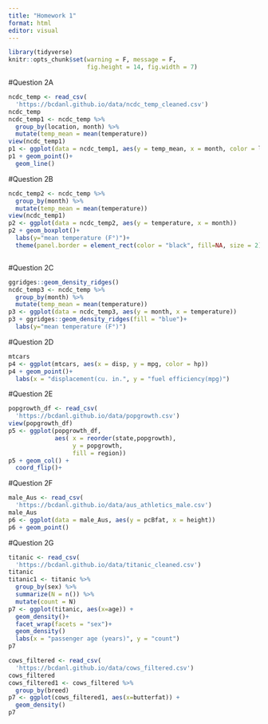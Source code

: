 ```yaml
---
title: "Homework 1"
format: html
editor: visual
---
```


```r
library(tidyverse)
knitr::opts_chunk$set(warning = F, message = F,
                      fig.height = 14, fig.width = 7)
```

#Question 2A

```r
ncdc_temp <- read_csv(
  'https://bcdanl.github.io/data/ncdc_temp_cleaned.csv')
ncdc_temp
ncdc_temp1 <- ncdc_temp %>% 
  group_by(location, month) %>% 
  mutate(temp_mean = mean(temperature))
view(ncdc_temp1)
p1 <- ggplot(data = ncdc_temp1, aes(y = temp_mean, x = month, color = location))
p1 + geom_point()+
  geom_line()


```
#Question 2B

```r
ncdc_temp2 <- ncdc_temp %>% 
  group_by(month) %>% 
  mutate(temp_mean = mean(temperature))
view(ncdc_temp1)
p2 <- ggplot(data = ncdc_temp2, aes(y = temperature, x = month))
p2 + geom_boxplot()+
  labs(y="mean temperature (F°)")+
  theme(panel.border = element_rect(color = "black", fill=NA, size = 2))



```
#Question 2C

```r
ggridges::geom_density_ridges()
ncdc_temp3 <- ncdc_temp %>% 
  group_by(month) %>% 
  mutate(temp_mean = mean(temperature))
p3 <- ggplot(data = ncdc_temp3, aes(y = month, x = temperature))
p3 + ggridges::geom_density_ridges(fill = "blue")+
  labs(y="mean temperature (F°)")


```
#Question 2D

```r
mtcars
p4 <- ggplot(mtcars, aes(x = disp, y = mpg, color = hp))
p4 + geom_point()+
  labs(x = "displacement(cu. in.", y = "fuel efficiency(mpg)")
```
#Question 2E

```r
popgrowth_df <- read_csv(
  'https://bcdanl.github.io/data/popgrowth.csv')
view(popgrowth_df)
p5 <- ggplot(popgrowth_df, 
             aes( x = reorder(state,popgrowth), 
                  y = popgrowth, 
                  fill = region))
p5 + geom_col() + 
  coord_flip()+
```

#Question 2F

```r
male_Aus <- read_csv(
  'https://bcdanl.github.io/data/aus_athletics_male.csv')
male_Aus
p6 <- ggplot(data = male_Aus, aes(y = pcBfat, x = height))
p6 + geom_point()

```
#Question 2G

```r
titanic <- read_csv(
  'https://bcdanl.github.io/data/titanic_cleaned.csv')
titanic
titanic1 <- titanic %>% 
  group_by(sex) %>% 
  summarize(N = n()) %>% 
  mutate(count = N)
p7 <- ggplot(titanic, aes(x=age)) + 
  geom_density()+
  facet_wrap(facets = "sex")+
  geom_density()
  labs(x = "passenger age (years)", y = "count")
p7


```





```r
cows_filtered <- read_csv(
  'https://bcdanl.github.io/data/cows_filtered.csv')
cows_filtered
cows_filtered1 <- cows_filtered %>% 
  group_by(breed)
p7 <- ggplot(cows_filtered1, aes(x=butterfat)) + 
  geom_density()
p7

```

